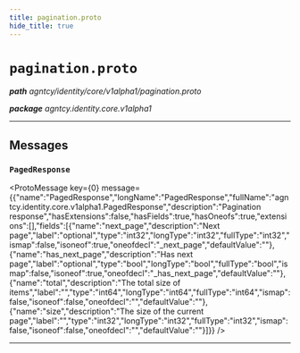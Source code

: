 ```yaml
---
title: pagination.proto
hide_title: true
---
```



# `pagination.proto`
_**path** agntcy/identity/core/v1alpha1/pagination.proto_

_**package** agntcy.identity.core.v1alpha1_



---

## Messages


### `PagedResponse`
<ProtoMessage key={0} message={{"name":"PagedResponse","longName":"PagedResponse","fullName":"agntcy.identity.core.v1alpha1.PagedResponse","description":"Pagination response","hasExtensions":false,"hasFields":true,"hasOneofs":true,"extensions":[],"fields":[{"name":"next_page","description":"Next page","label":"optional","type":"int32","longType":"int32","fullType":"int32","ismap":false,"isoneof":true,"oneofdecl":"_next_page","defaultValue":""},{"name":"has_next_page","description":"Has next page","label":"optional","type":"bool","longType":"bool","fullType":"bool","ismap":false,"isoneof":true,"oneofdecl":"_has_next_page","defaultValue":""},{"name":"total","description":"The total size of items","label":"","type":"int64","longType":"int64","fullType":"int64","ismap":false,"isoneof":false,"oneofdecl":"","defaultValue":""},{"name":"size","description":"The size of the current page","label":"","type":"int32","longType":"int32","fullType":"int32","ismap":false,"isoneof":false,"oneofdecl":"","defaultValue":""}]}} />

---


  
